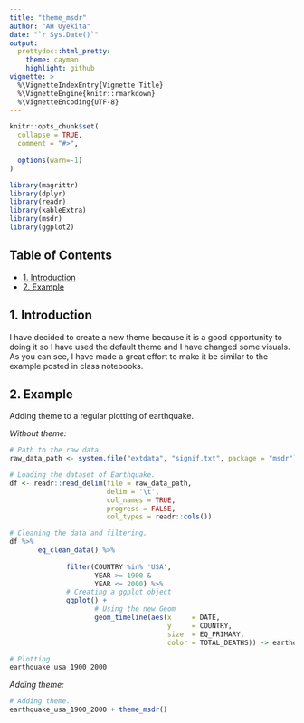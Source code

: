 ```yaml
---
title: "theme_msdr"
author: "AH Uyekita"
date: "`r Sys.Date()`"
output:
  prettydoc::html_pretty:
    theme: cayman
    highlight: github
vignette: >
  %\VignetteIndexEntry{Vignette Title}
  %\VignetteEngine{knitr::rmarkdown}
  %\VignetteEncoding{UTF-8}
---
```


```r
knitr::opts_chunk$set(
  collapse = TRUE,
  comment = "#>",
  
  options(warn=-1)
)
```


```r
library(magrittr)
library(dplyr)
library(readr)
library(kableExtra)
library(msdr)
library(ggplot2)
```

## Table of Contents

- [1. Introduction](#intro)  
- [2. Example](#example)

## 1. Introduction {#intro}

I have decided to create a new theme because it is a good opportunity to doing it so I have used the default theme and I have changed some visuals. As you can see, I have made a great effort to make it be similar to the example posted in class notebooks.

## 2. Example {#example}

Adding theme to a regular plotting of earthquake.

*Without theme:*

```r
# Path to the raw data.
raw_data_path <- system.file("extdata", "signif.txt", package = "msdr")

# Loading the dataset of Earthquake.
df <- readr::read_delim(file = raw_data_path,      
                        delim = '\t',              
                        col_names = TRUE,          
                        progress = FALSE,           
                        col_types = readr::cols())

# Cleaning the data and filtering.
df %>% 
       eq_clean_data() %>%
       
              filter(COUNTRY %in% 'USA',
                     YEAR >= 1900 &
                     YEAR <= 2000) %>%
              # Creating a ggplot object
              ggplot() + 
                     # Using the new Geom
                     geom_timeline(aes(x     = DATE,
                                       y     = COUNTRY,
                                       size  = EQ_PRIMARY,
                                       color = TOTAL_DEATHS)) -> earthquake_usa_1900_2000

# Plotting
earthquake_usa_1900_2000
```

*Adding theme:*

```r
# Adding theme.
earthquake_usa_1900_2000 + theme_msdr()
```
